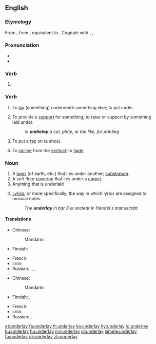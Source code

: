 ==English==

===Etymology===
From {{etyl|enm|en}} {{term|underleyen|lang=enm}}, from {{etyl|ang|en}} {{term|underlecgan||to underlay, prop, support|lang=ang}}, equivalent to {{prefix|under|lay|lang=en}}. Cognate with {{etyl|nl|-}} {{term|onderleggen||to lay or put under|lang=nl}}, {{etyl|de|-}} {{term|unterlegen||to underlay|lang=de}}, {{etyl|sv|-}} {{term|underlägga||to underlay|lang=sv}}.

===Pronunciation===
* {{IPA|/ʌndəɹˈleɪ/|lang=en}}
* {{rhymes|eɪ|lang=en}}

===Verb===
{{head|en|verb form}}

# {{en-simple past of|underlie}}

===Verb===
{{en-verb|underlays|underlaying|underlaid}}

# {{context|transitive|lang=en}} To [[lay]] (something) underneath something else; to put under.
# {{context|transitive|lang=en}} To provide a [[support]] for something; to raise or support by something laid under.
#: ''to '''underlay''' a cut, plate, or the like, for printing''
# {{context|transitive|lang=en}} To put a [[tap]] on (a shoe).
# {{context|mining|intransitive|of a vein, fault, or lode|lang=en}} To [[incline]] from the [[vertical]]; to [[hade]].

===Noun===
{{en-noun}}

# A [[layer]] (of earth, etc.) that lies under another; [[substratum]].
# A soft floor [[covering]] that lies under a [[carpet]].
# Anything that is underlaid
# {{context|music|lang=en}} [[lyrics|Lyrics]]; or more specifically, the way in which lyrics are assigned to musical notes.
#: ''The '''underlay''' in bar 3 is unclear in Handel's manuscript.''

====Translations====
{{trans-top|soft floor covering under carpet}}
* Chinese:
*: Mandarin: {{t-needed|cmn}}
* Finnish: {{t|fi|alusmatto}}
{{trans-mid}}
* French: {{t-needed|fr}}
* Irish: {{t-needed|ga}}
* Russian: {{t+|ru|подсти́лка|f|sc=Cyrl}}, {{t+|ru|подкла́дка|f|sc=Cyrl}}, {{t+|ru|подсло́й|m|sc=Cyrl}}, {{t+|ru|основа́ние|n|sc=Cyrl}}
{{trans-bottom}}

{{trans-top|anything underlaid}}
* Chinese:
*: Mandarin: {{t-needed|cmn}}
* Finnish: {{t|fi|alunen}}, {{t+|fi|alusta}}
{{trans-mid}}
* French: {{t-needed|fr}}
* Irish: {{t|ga|foleagan|m}}
* Russian: {{t+|ru|подсти́лка|f|sc=Cyrl}}, {{t+|ru|подкла́дка|f|sc=Cyrl}}
{{trans-bottom}}

[[et:underlay]]
[[fa:underlay]]
[[fr:underlay]]
[[ko:underlay]]
[[hy:underlay]]
[[io:underlay]]
[[ku:underlay]]
[[hu:underlay]]
[[my:underlay]]
[[pl:underlay]]
[[simple:underlay]]
[[ta:underlay]]
[[uk:underlay]]
[[zh:underlay]]